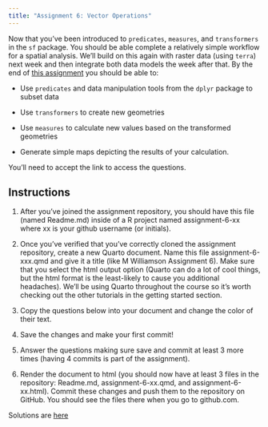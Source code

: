 ```yaml
---
title: "Assignment 6: Vector Operations"
---
```


Now that you've been introduced to `predicates`, `measures`, and `transformers` in the `sf` package. You should be able complete a relatively simple workflow for a spatial analysis. We'll build on this again with raster data (using `terra`) next week and then integrate both data models the week after that. By the end of [this assignment](https://classroom.github.com/a/m4HXUM-S) you should be able to:

* Use `predicates` and data manipulation tools from the `dplyr` package to subset data

* Use `transformers` to create new geometries

* Use `measures` to calculate new values based on the transformed geometries

* Generate simple maps depicting the results of your calculation.


You'll need to accept the link to access the questions. 

## Instructions

1. After you've joined the assignment repository, you should have this file (named Readme.md) inside of a R project named assignment-6-xx where xx is your github username (or initials).

2. Once you've verified that you've correctly cloned the assignment repository, create a new Quarto document. Name this file assignment-6-xxx.qmd and give it a title (like M Williamson Assignment 6). Make sure that you select the html output option (Quarto can do a lot of cool things, but the html format is the least-likely to cause you additional headaches). We'll be using Quarto throughout the course so it's worth checking out the other tutorials in the getting started section.

3. Copy the questions below into your document and change the color of their text.

4. Save the changes and make your first commit!

5. Answer the questions making sure save and commit at least 3 more times (having 4 commits is part of the assignment).

6. Render the document to html (you should now have at least 3 files in the repository: Readme.md, assignment-6-xx.qmd, and assignment-6-xx.html). Commit these changes and push them to the repository on GitHub. You should see the files there when you go to github.com.

Solutions are [here](06-vectoropssolutions.qmd)